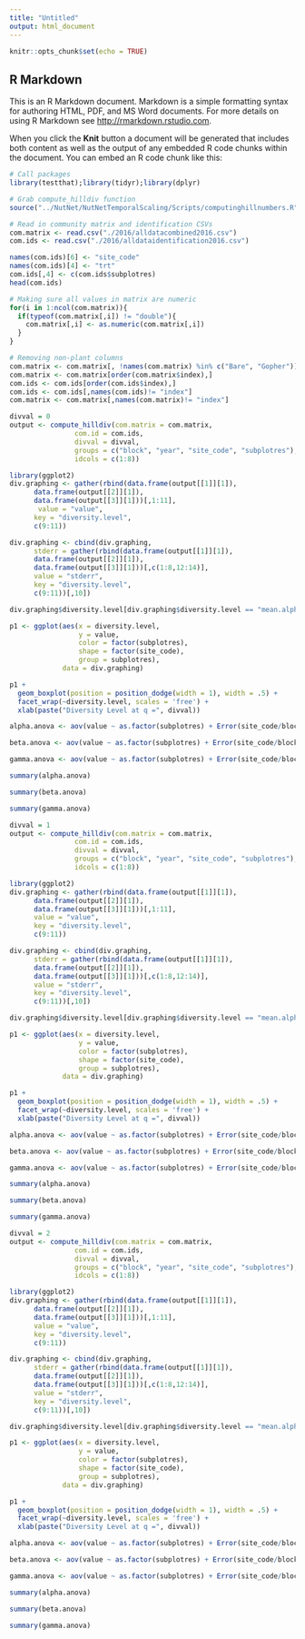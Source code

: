 ```yaml
---
title: "Untitled"
output: html_document
---
```


```r
knitr::opts_chunk$set(echo = TRUE)
```

## R Markdown

This is an R Markdown document. Markdown is a simple formatting syntax for authoring HTML, PDF, and MS Word documents. For more details on using R Markdown see <http://rmarkdown.rstudio.com>.

When you click the **Knit** button a document will be generated that includes both content as well as the output of any embedded R code chunks within the document. You can embed an R code chunk like this:

```r
# Call packages
library(testthat);library(tidyr);library(dplyr)
```

```r
# Grab compute_hilldiv function
source("../NutNet/NutNetTemporalScaling/Scripts/computinghillnumbers.R")

# Read in community matrix and identification CSVs
com.matrix <- read.csv("./2016/alldatacombined2016.csv")
com.ids <- read.csv("./2016/alldataidentification2016.csv")

names(com.ids)[6] <- "site_code"
names(com.ids)[4] <- "trt"
com.ids[,4] <- c(com.ids$subplotres)
head(com.ids)

# Making sure all values in matrix are numeric
for(i in 1:ncol(com.matrix)){
  if(typeof(com.matrix[,i]) != "double"){
    com.matrix[,i] <- as.numeric(com.matrix[,i])
  }
}

# Removing non-plant columns
com.matrix <- com.matrix[, !names(com.matrix) %in% c("Bare", "Gopher")]
com.matrix <- com.matrix[order(com.matrix$index),]
com.ids <- com.ids[order(com.ids$index),]
com.ids <- com.ids[,names(com.ids)!= "index"]
com.matrix <- com.matrix[,names(com.matrix)!= "index"]
```


```r
divval = 0
output <- compute_hilldiv(com.matrix = com.matrix,
                com.id = com.ids,
                divval = divval,
                groups = c("block", "year", "site_code", "subplotres"),
                idcols = c(1:8))

```

```r

library(ggplot2)
div.graphing <- gather(rbind(data.frame(output[[1]][1]),
      data.frame(output[[2]][1]),
      data.frame(output[[3]][1]))[,1:11],
       value = "value",
      key = "diversity.level",
      c(9:11))

div.graphing <- cbind(div.graphing,
      stderr = gather(rbind(data.frame(output[[1]][1]),
      data.frame(output[[2]][1]),
      data.frame(output[[3]][1]))[,c(1:8,12:14)],
      value = "stderr",
      key = "diversity.level",
      c(9:11))[,10])

div.graphing$diversity.level[div.graphing$diversity.level == "mean.alpha"] <- "alpha"

p1 <- ggplot(aes(x = diversity.level,
                 y = value,
                 color = factor(subplotres),
                 shape = factor(site_code),
                 group = subplotres), 
             data = div.graphing)

p1 + 
  geom_boxplot(position = position_dodge(width = 1), width = .5) + 
  facet_wrap(~diversity.level, scales = 'free') +
  xlab(paste("Diversity Level at q =", divval))
```

```r

alpha.anova <- aov(value ~ as.factor(subplotres) + Error(site_code/block), data = div.graphing[div.graphing$diversity.level == "alpha",])

beta.anova <- aov(value ~ as.factor(subplotres) + Error(site_code/block), data = div.graphing[div.graphing$diversity.level == "beta",])

gamma.anova <- aov(value ~ as.factor(subplotres) + Error(site_code/block), data = div.graphing[div.graphing$diversity.level == "gamma",])

summary(alpha.anova)

```

```r
summary(beta.anova)
```
```r
summary(gamma.anova)
```

```r
divval = 1
output <- compute_hilldiv(com.matrix = com.matrix,
                com.id = com.ids,
                divval = divval,
                groups = c("block", "year", "site_code", "subplotres"),
                idcols = c(1:8))

```

```r

library(ggplot2)
div.graphing <- gather(rbind(data.frame(output[[1]][1]),
      data.frame(output[[2]][1]),
      data.frame(output[[3]][1]))[,1:11],
      value = "value",
      key = "diversity.level",
      c(9:11))

div.graphing <- cbind(div.graphing,
      stderr = gather(rbind(data.frame(output[[1]][1]),
      data.frame(output[[2]][1]),
      data.frame(output[[3]][1]))[,c(1:8,12:14)],
      value = "stderr",
      key = "diversity.level",
      c(9:11))[,10])

div.graphing$diversity.level[div.graphing$diversity.level == "mean.alpha"] <- "alpha"

p1 <- ggplot(aes(x = diversity.level,
                 y = value,
                 color = factor(subplotres),
                 shape = factor(site_code),
                 group = subplotres), 
             data = div.graphing)

p1 + 
  geom_boxplot(position = position_dodge(width = 1), width = .5) + 
  facet_wrap(~diversity.level, scales = 'free') +
  xlab(paste("Diversity Level at q =", divval))
```

```r

alpha.anova <- aov(value ~ as.factor(subplotres) + Error(site_code/block), data = div.graphing[div.graphing$diversity.level == "alpha",])

beta.anova <- aov(value ~ as.factor(subplotres) + Error(site_code/block), data = div.graphing[div.graphing$diversity.level == "beta",])

gamma.anova <- aov(value ~ as.factor(subplotres) + Error(site_code/block), data = div.graphing[div.graphing$diversity.level == "gamma",])

summary(alpha.anova)
```
```r
summary(beta.anova)
```
```r
summary(gamma.anova)
```

```r
divval = 2
output <- compute_hilldiv(com.matrix = com.matrix,
                com.id = com.ids,
                divval = divval,
                groups = c("block", "year", "site_code", "subplotres"),
                idcols = c(1:8))

```

```r

library(ggplot2)
div.graphing <- gather(rbind(data.frame(output[[1]][1]),
      data.frame(output[[2]][1]),
      data.frame(output[[3]][1]))[,1:11],
      value = "value",
      key = "diversity.level",
      c(9:11))

div.graphing <- cbind(div.graphing,
      stderr = gather(rbind(data.frame(output[[1]][1]),
      data.frame(output[[2]][1]),
      data.frame(output[[3]][1]))[,c(1:8,12:14)],
      value = "stderr",
      key = "diversity.level",
      c(9:11))[,10])

div.graphing$diversity.level[div.graphing$diversity.level == "mean.alpha"] <- "alpha"

p1 <- ggplot(aes(x = diversity.level,
                 y = value,
                 color = factor(subplotres),
                 shape = factor(site_code),
                 group = subplotres), 
             data = div.graphing)

p1 + 
  geom_boxplot(position = position_dodge(width = 1), width = .5) + 
  facet_wrap(~diversity.level, scales = 'free') +
  xlab(paste("Diversity Level at q =", divval))
```

```r

alpha.anova <- aov(value ~ as.factor(subplotres) + Error(site_code/block), data = div.graphing[div.graphing$diversity.level == "alpha",])

beta.anova <- aov(value ~ as.factor(subplotres) + Error(site_code/block), data = div.graphing[div.graphing$diversity.level == "beta",])

gamma.anova <- aov(value ~ as.factor(subplotres) + Error(site_code/block), data = div.graphing[div.graphing$diversity.level == "gamma",])

summary(alpha.anova)
```
```r
summary(beta.anova)
```
```r
summary(gamma.anova)
```

